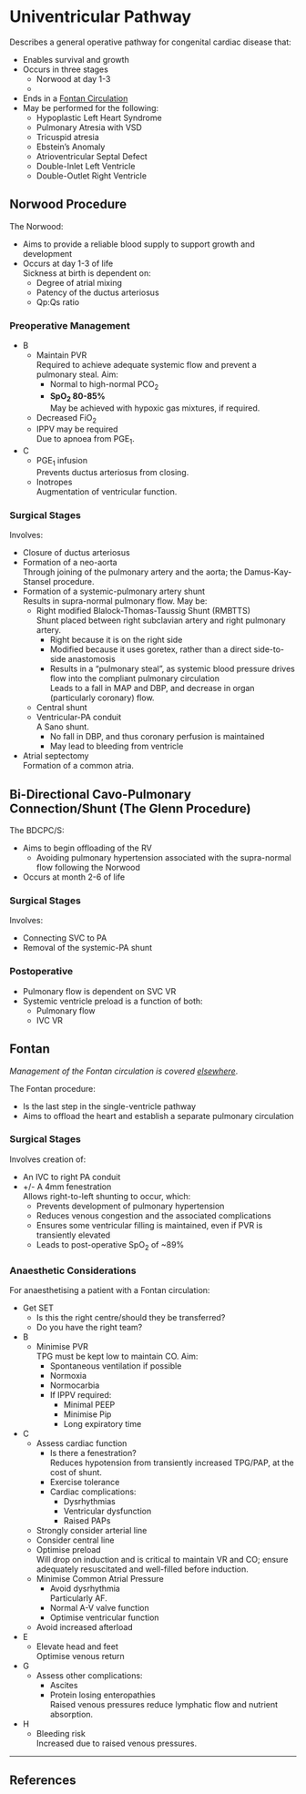 # Univentricular Pathway


Describes a general operative pathway for congenital cardiac disease that:

* Enables survival and growth
* Occurs in three stages
	* Norwood at day 1-3
	* 
* Ends in a [Fontan Circulation](/management/cvs/fontan.md)
* May be performed for the following:
	* Hypoplastic Left Heart Syndrome
	* Pulmonary Atresia with VSD
	* Tricuspid atresia
	* Ebstein's Anomaly
	* Atrioventricular Septal Defect
	* Double-Inlet Left Ventricle
	* Double-Outlet Right Ventricle


## Norwood Procedure

The Norwood:

* Aims to provide a reliable blood supply to support growth and development
* Occurs at day 1-3 of life  
Sickness at birth is dependent on:
	* Degree of atrial mixing
	* Patency of the ductus arteriosus
	* Qp:Qs ratio

### Preoperative Management

* B
	* Maintain PVR  
	Required to achieve adequate systemic flow and prevent a pulmonary steal. Aim:
		* Normal to high-normal PCO~2~
		* **SpO~2~ 80-85%**  
		May be achieved with hypoxic gas mixtures, if required.
	* Decreased FiO~2~
	* IPPV may be required  
	Due to apnoea from PGE~1~.
* C
	* PGE~1~ infusion  
	Prevents ductus arteriosus from closing.
	* Inotropes  
	Augmentation of ventricular function.


### Surgical Stages

Involves:

* Closure of ductus arteriosus
* Formation of a neo-aorta  
Through joining of the pulmonary artery and the aorta; the Damus-Kay-Stansel procedure.
* Formation of a systemic-pulmonary artery shunt  
Results in supra-normal pulmonary flow. May be:
	* Right modified Blalock-Thomas-Taussig Shunt (RMBTTS)  
	Shunt placed between right subclavian artery and right pulmonary artery.
		* Right because it is on the right side
		* Modified because it uses goretex, rather than a direct side-to-side anastomosis
		* Results in a "pulmonary steal", as systemic blood pressure drives flow into the compliant pulmonary circulation  
		Leads to a fall in MAP and DBP, and decrease in organ (particularly coronary) flow.
	* Central shunt
	* Ventricular-PA conduit  
	A Sano shunt.
		* No fall in DBP, and thus coronary perfusion is maintained
		* May lead to bleeding from ventricle
* Atrial septectomy  
Formation of a common atria.


## Bi-Directional Cavo-Pulmonary Connection/Shunt (The Glenn Procedure)

The BDCPC/S:

* Aims to begin offloading of the RV
	* Avoiding pulmonary hypertension associated with the supra-normal flow following the Norwood
* Occurs at month 2-6 of life


### Surgical Stages

Involves:

* Connecting SVC to PA
* Removal of the systemic-PA shunt

### Postoperative

* Pulmonary flow is dependent on SVC VR
* Systemic ventricle preload is a function of both:
	* Pulmonary flow
	* IVC VR


## Fontan

*Management of the Fontan circulation is covered [elsewhere](/management/cvs/fontan.md)*.

The Fontan procedure:

* Is the last step in the single-ventricle pathway
* Aims to offload the heart and establish a separate pulmonary circulation

### Surgical Stages

Involves creation of:

* An IVC to right PA conduit
* +/- A 4mm fenestration  
Allows right-to-left shunting to occur, which:
	* Prevents development of pulmonary hypertension
	* Reduces venous congestion and the associated complications
	* Ensures some ventricular filling is maintained, even if PVR is transiently elevated
	* Leads to post-operative SpO~2~ of ~89%


### Anaesthetic Considerations

For anaesthetising a patient with a Fontan circulation:

* Get SET
	* Is this the right centre/should they be transferred?
	* Do you have the right team?
* B
	* Minimise PVR  
	TPG must be kept low to maintain CO. Aim:
		* Spontaneous ventilation if possible
		* Normoxia
		* Normocarbia
		* If IPPV required:
			* Minimal PEEP
			* Minimise Pip
			* Long expiratory time
* C
	* Assess cardiac function
		* Is there a fenestration?  
		Reduces hypotension from transiently increased TPG/PAP, at the cost of shunt.
		* Exercise tolerance
		* Cardiac complications:
			* Dysrhythmias
			* Ventricular dysfunction
			* Raised PAPs
	* Strongly consider arterial line
	* Consider central line
	* Optimise preload  
	Will drop on induction and is critical to maintain VR and CO; ensure adequately resuscitated and well-filled before induction.
	* Minimise Common Atrial Pressure
		* Avoid dysrhythmia  
		Particularly AF.
		* Normal A-V valve function
		* Optimise ventricular function
	* Avoid increased afterload
* E
	* Elevate head and feet  
	Optimise venous return
* G
	* Assess other complications:
		* Ascites
		* Protein losing enteropathies  
		Raised venous pressures reduce lymphatic flow and nutrient absorption.
* H
	* Bleeding risk  
	Increased due to raised venous pressures.


---

## References
